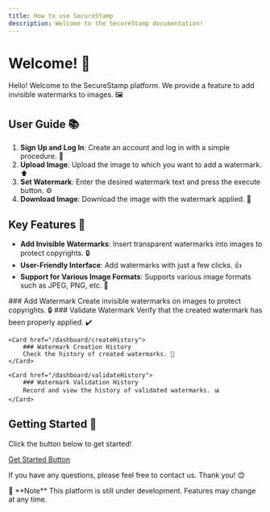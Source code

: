 ```yaml
---
title: How to use SecureStamp
description: Welcome to the SecureStamp documentation!
---
```

# Welcome! 🎉

Hello! Welcome to the SecureStamp platform. We provide a feature to add invisible watermarks to images. 🖼️

## User Guide 📚

1. **Sign Up and Log In**: Create an account and log in with a simple procedure. 🔑
2. **Upload Image**: Upload the image to which you want to add a watermark. ⬆️
3. **Set Watermark**: Enter the desired watermark text and press the execute button. ⚙️
4. **Download Image**: Download the image with the watermark applied. 💾

## Key Features 🌟

- **Add Invisible Watermarks**: Insert transparent watermarks into images to protect copyrights. 🔒
- **User-Friendly Interface**: Add watermarks with just a few clicks. 👍
- **Support for Various Image Formats**: Supports various image formats such as JPEG, PNG, etc. 📁

<div className="grid sm:grid-cols-2 gap-4 mt-6">
    <Card href="/dashboard">
        ### Add Watermark
        Create invisible watermarks on images to protect copyrights. 🔒
    </Card>
    <Card href="/dashboard/validate">
        ### Validate Watermark
        Verify that the created watermark has been properly applied. ✔️
    </Card>

    <Card href="/dashboard/createHistory">
        ### Watermark Creation History
        Check the history of created watermarks. 📜
    </Card>

    <Card href="/dashboard/validateHistory">
        ### Watermark Validation History
        Record and view the history of validated watermarks. 📊
    </Card>
</div>

## Getting Started 🚀

Click the button below to get started!

[Get Started Button](/login)

If you have any questions, please feel free to contact us. Thank you! 😊

<Callout>
📢 **Note** This platform is still under development. Features may change at any time.
</Callout>


